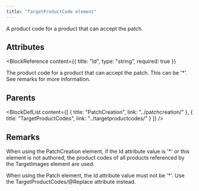 ```yaml
---
title: "TargetProductCode element"
---
```



A product code for a product that can accept the patch.


## Attributes

<BlockWrapper>

  <BlockReference
    content={{
      title: "Id",
      type: "string",
      required: true
    }}
  >
  The product code for a product that can accept the patch. This can be '*'. See remarks for more information.
  </BlockReference>

</BlockWrapper>


## Parents

<BlockDefList content={[
    {
      title: "PatchCreation",
      link: "../patchcreation/"
    },
    {
      title: "TargetProductCodes",
      link: "../targetproductcodes/"
    }
  ]}
/>

## Remarks

When using the PatchCreation element, if the Id attribute value is '*' or this element is not authored, the product codes of all products referenced by the TargetImages element are used.

When using the Patch element, the Id attribute value must not be '*'. Use the TargetProductCodes/@Replace attribute instead.

